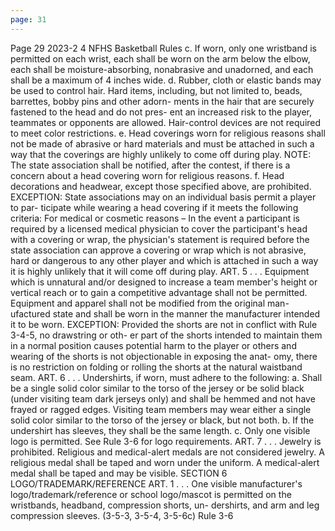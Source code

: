 ```yaml
---
page: 31
---
```


Page 29 2023-2 4 NFHS Basketball Rules c. If worn, only one wristband is permitted on each wrist, each shall be worn on the arm below the elbow, each shall be moisture-absorbing, nonabrasive and unadorned, and each shall be a maximum of 4 inches wide. d. Rubber, cloth or elastic bands may be used to control hair. Hard items, including, but not limited to, beads, barrettes, bobby pins and other adorn- ments in the hair that are securely fastened to the head and do not pres- ent an increased risk to the player, teammates or opponents are allowed. Hair-control devices are not required to meet color restrictions. e. Head coverings worn for religious reasons shall not be made of abrasive or hard materials and must be attached in such a way that the coverings are highly unlikely to come off during play. NOTE: The state association shall be notified, after the contest, if there is a concern about a head covering worn for religious reasons. f. Head decorations and headwear, except those specified above, are prohibited. EXCEPTION: State associations may on an individual basis permit a player to par- ticipate while wearing a head covering if it meets the following criteria: For medical or cosmetic reasons – In the event a participant is required by a licensed medical physician to cover the participant's head with a covering or wrap, the physician's statement is required before the state association can approve a covering or wrap which is not abrasive, hard or dangerous to any other player and which is attached in such a way it is highly unlikely that it will come off during play. ART. 5 . . . Equipment which is unnatural and/or designed to increase a team member's height or vertical reach or to gain a competitive advantage shall not be permitted. Equipment and apparel shall not be modified from the original man- ufactured state and shall be worn in the manner the manufacturer intended it to be worn. EXCEPTION: Provided the shorts are not in conflict with Rule 3-4-5, no drawstring or oth- er part of the shorts intended to maintain them in a normal position causes potential harm to the player or others and wearing of the shorts is not objectionable in exposing the anat- omy, there is no restriction on folding or rolling the shorts at the natural waistband seam. ART. 6 . . . Undershirts, if worn, must adhere to the following: a. Shall be a single solid color similar to the torso of the jersey or be solid black (under visiting team dark jerseys only) and shall be hemmed and not have frayed or ragged edges. Visiting team members may wear either a single solid color similar to the torso of the jersey or black, but not both. b. If the undershirt has sleeves, they shall be the same length. c. Only one visible logo is permitted. See Rule 3-6 for logo requirements. ART. 7 . . . Jewelry is prohibited. Religious and medical-alert medals are not considered jewelry. A religious medal shall be taped and worn under the uniform. A medical-alert medal shall be taped and may be visible. SECTION 6 LOGO/TRADEMARK/REFERENCE ART. 1 . . . One visible manufacturer's logo/trademark/reference or school logo/mascot is permitted on the wristbands, headband, compression shorts, un- dershirts, and arm and leg compression sleeves. (3-5-3, 3-5-4, 3-5-6c) Rule 3-6
